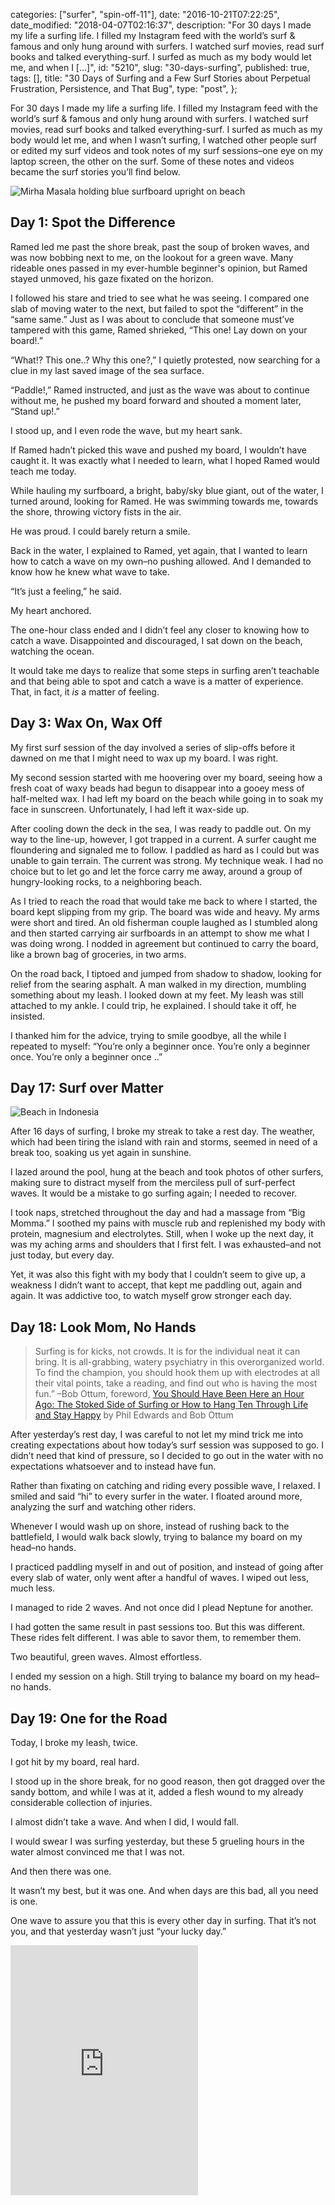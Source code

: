 
  categories: ["surfer", "spin-off-11"],
  date: "2016-10-21T07:22:25",
  date_modified: "2018-04-07T02:16:37",
  description:
    "For 30 days I made my life a surfing life. I filled my Instagram feed with the world’s surf & famous and only hung around with surfers. I watched surf movies, read surf books and talked everything-surf. I surfed as much as my body would let me, and when I […]",
  id: "5210",
  slug: "30-days-surfing",
  published: true,
  tags: [],
  title:
    "30 Days of Surfing and a Few Surf Stories about Perpetual Frustration, Persistence, and That Bug",
  type: "post",
};


For 30 days I made my life a surfing life. I filled my Instagram feed with the world’s surf & famous and only hung around with surfers. I watched surf movies, read surf books and talked everything-surf. I surfed as much as my body would let me, and when I wasn’t surfing, I watched other people surf or edited my surf videos and took notes of my surf sessions–one eye on my laptop screen, the other on the surf. Some of these notes and videos became the surf stories you’ll find below.

![Mirha Masala holding blue surfboard upright on beach](/pages/tsop/posts/30-days-surfing/mirha-holding-surfboard_upright1.jpg)

## Day 1: Spot the Difference

Ramed led me past the shore break, past the soup of broken waves, and was now bobbing next to me, on the lookout for a green wave. Many rideable ones passed in my ever-humble beginner's opinion, but Ramed stayed unmoved, his gaze fixated on the horizon.

I followed his stare and tried to see what he was seeing. I compared one slab of moving water to the next, but failed to spot the “different” in the “same same.” Just as I was about to conclude that someone must’ve tampered with this game, Ramed shrieked, “This one! Lay down on your board!.”

“What!? This one..? Why this one?,” I quietly protested, now searching for a clue in my last saved image of the sea surface.

“Paddle!,” Ramed instructed, and just as the wave was about to continue without me, he pushed my board forward and shouted a moment later, “Stand up!.”

I stood up, and I even rode the wave, but my heart sank.

If Ramed hadn’t picked this wave and pushed my board, I wouldn’t have caught it. It was exactly what I needed to learn, what I hoped Ramed would teach me today.

While hauling my surfboard, a bright, baby/sky blue giant, out of the water, I turned around, looking for Ramed. He was swimming towards me, towards the shore, throwing victory fists in the air.

He was proud. I could barely return a smile.

Back in the water, I explained to Ramed, yet again, that I wanted to learn how to catch a wave on my own–no pushing allowed. And I demanded to know how he knew what wave to take.

“It’s just a feeling,” he said.

My heart anchored.

The one-hour class ended and I didn’t feel any closer to knowing how to catch a wave. Disappointed and discouraged, I sat down on the beach, watching the ocean.

It would take me days to realize that some steps in surfing aren’t teachable and that being able to spot and catch a wave is a matter of experience. That, in fact, it _is_ a matter of feeling.

## Day 3: Wax On, Wax Off

My first surf session of the day involved a series of slip-offs before it dawned on me that I might need to wax up my board. I was right.

My second session started with me hoovering over my board, seeing how a fresh coat of waxy beads had begun to disappear into a gooey mess of half-melted wax. I had left my board on the beach while going in to soak my face in sunscreen. Unfortunately, I had left it wax-side up.

After cooling down the deck in the sea, I was ready to paddle out. On my way to the line-up, however, I got trapped in a current. A surfer caught me floundering and signaled me to follow. I paddled as hard as I could but was unable to gain terrain. The current was strong. My technique weak. I had no choice but to let go and let the force carry me away, around a group of hungry-looking rocks, to a neighboring beach.

As I tried to reach the road that would take me back to where I started, the board kept slipping from my grip. The board was wide and heavy. My arms were short and tired. An old fisherman couple laughed as I stumbled along and then started carrying air surfboards in an attempt to show me what I was doing wrong. I nodded in agreement but continued to carry the board, like a brown bag of groceries, in two arms.

On the road back, I tiptoed and jumped from shadow to shadow, looking for relief from the searing asphalt. A man walked in my direction, mumbling something about my leash. I looked down at my feet. My leash was still attached to my ankle. I could trip, he explained. I should take it off, he insisted.

I thanked him for the advice, trying to smile goodbye, all the while I repeated to myself: “You’re only a beginner once. You’re only a beginner once. You’re only a beginner once ..”

## Day 17: Surf over Matter

![Beach in Indonesia](/pages/tsop/posts/30-days-surfing/Java-Beach-Indonesia_1b.jpg)

After 16 days of surfing, I broke my streak to take a rest day. The weather, which had been tiring the island with rain and storms, seemed in need of a break too, soaking us yet again in sunshine.

I lazed around the pool, hung at the beach and took photos of other surfers, making sure to distract myself from the merciless pull of surf-perfect waves. It would be a mistake to go surfing again; I needed to recover.

I took naps, stretched throughout the day and had a massage from “Big Momma.” I soothed my pains with muscle rub and replenished my body with protein, magnesium and electrolytes. Still, when I woke up the next day, it was my aching arms and shoulders that I first felt. I was exhausted–and not just today, but every day.

Yet, it was also this fight with my body that I couldn’t seem to give up, a weakness I didn’t want to accept, that kept me paddling out, again and again. It was addictive too, to watch myself grow stronger each day.

## Day 18: Look Mom, No Hands

> Surfing is for kicks, not crowds. It is for the individual neat it can bring. It is all-grabbing, watery psychiatry in this overorganized world. To find the champion, you should hook them up with electrodes at all their vital points, take a reading, and find out who is having the most fun.” –Bob Ottum, foreword, [You Should Have Been Here an Hour Ago: The Stoked Side of Surfing or How to Hang Ten Through Life and Stay Happy](https://www.amazon.com/gp/product/B0007DYL2S) by Phil Edwards and Bob Ottum

After yesterday’s rest day, I was careful to not let my mind trick me into creating expectations about how today’s surf session was supposed to go. I didn’t need that kind of pressure, so I decided to go out in the water with no expectations whatsoever and to instead have fun.

Rather than fixating on catching and riding every possible wave, I relaxed. I smiled and said “hi” to every surfer in the water. I floated around more, analyzing the surf and watching other riders.

Whenever I would wash up on shore, instead of rushing back to the battlefield, I would walk back slowly, trying to balance my board on my head–no hands.

I practiced paddling myself in and out of position, and instead of going after every slab of water, only went after a handful of waves. I wiped out less, much less.

I managed to ride 2 waves. And not once did I plead Neptune for another.

I had gotten the same result in past sessions too. But this was different. These rides felt different. I was able to savor them, to remember them.

Two beautiful, green waves. Almost effortless.

I ended my session on a high. Still trying to balance my board on my head–no hands.

## Day 19: One for the Road

Today, I broke my leash, twice.

I got hit by my board, real hard.

I stood up in the shore break, for no good reason, then got dragged over the sandy bottom, and while I was at it, added a flesh wound to my already considerable collection of injuries.

I almost didn’t take a wave. And when I did, I would fall.

I would swear I was surfing yesterday, but these 5 grueling hours in the water almost convinced me that I was not.

And then there was one.

It wasn’t my best, but it was one. And when days are this bad, all you need is one.

One wave to assure you that this is every other day in surfing. That it’s not you, and that yesterday wasn’t just “your lucky day.”

<iframe
  className="w-full"
  height="400"
  frameborder="0"
  src="https://www.youtube.com/embed/VK6cpShZA88"
/>

## Day 20: Words as Good as Waves

> Hands folded under my chin, I drifted. A bruise-colored cloud hung over Koko Head. A transistor radio twanged on a seawall where a Hawaiian family picnicked on the sand. The sun-warmed shallow water had a strange boiled-vegetable taste. The moment was immense, still, glittering, and mundane. I tried to fix each of its parts in memory. I did not consider, even passingly, that I had a choice when it came to surfing. My enchantment would take me where it would. –William Finnegan, [Barbarian Days: A Surfing Life](https://www.amazon.com/gp/product/B00G3L6JMS)

When I woke up I felt terrible. My stomach was upset, and the rest of my body was in pain. Nevertheless, all I could think of was going out for a surf. One look across the ocean, however, eased my exhausted limbs. The waves weren’t here. The forecast said they weren’t coming later either.

I dragged my restless mind back to bed and pulled up William Finnegan’s memoir, _Barbarian Days_. Caught in a web of words and waves, I spent the day reading, waiting to feel better, waiting for the waves.

The surf never came, and with every page, I fell deeper into the rabbit hole until I could no longer imagine a life worth living other than a life lived chasing the swell.

//

**Tell me what you think.** Connect with me on [Facebook](https://www.facebook.com/thespinoffproject/photos/a.1268410996524116.1073741841.443190319046192/1250026455029237/?type=3&theater), [Twitter](https://twitter.com/mirhamasala/status/783912750950998017) or [Instagram](https://www.instagram.com/p/BLUw1lwjnzz/) (links match comment pages for this post) and let me know: Did you enjoy reading these surf stories? Would you like me to write a few more?

---

FURTHER READING

For my 9th spin-off, traveler, I shared [30 travel stories and 30 travel lessons](/tsop/posts/30-days-traveling) from my month of traveling alone in Malaysia, Singapore and Spain.
